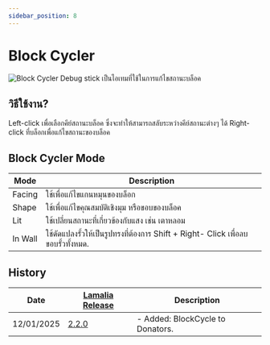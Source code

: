 ```yaml
---
sidebar_position: 8
---
```

# Block Cycler

![Block Cycler](\img\doc\features\block_cycler\BLOCK_CYCLER.png)
Debug stick เป็นไอเทมที่ใช้ในการแก้ไขสถานะบล็อค

## วิธีใช้งาน?

Left-click เพื่อเลือกคีย์สถานะบล็อค ซึ่งจะทำให้สามารถสลับระหว่างคีย์สถานะต่างๆ ได้
Right-click ที่บล็อกเพื่อแก้ไขสถานะของบล็อค

## Block Cycler Mode

| Mode    | Description                                                                       |
| ------- | --------------------------------------------------------------------------------- |
| Facing  | ใช้เพื่อแก้ไขแกนหมุนของบล็อก                                                      |
| Shape   | ใช้เพื่อแก้ไขคุณสมบัติเชิงมุม หรือขอบของบล็อค                                     |
| Lit     | ใช้เปลี่ยนสถานะที่เกี่ยวข้องกับแสง เช่น เตาหลอม                                   |
| In Wall | ใช้ดัดแปลงรั้วให้เป็นรูปทรงที่ต้องการ Shift + Right- Click เพื่อลบขอบรั้วทั้งหมด. |

## History

| Date | [Lamalia Release](/patchNotes) | Description |
|-------------|-----------|-------------|
| 12/01/2025 | [2.2.0](/patchNotes#patch-220) | - Added: BlockCycle to Donators. |